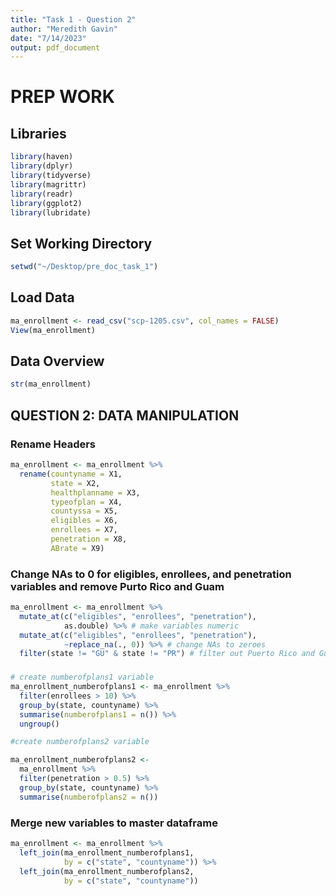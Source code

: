 ```yaml
---
title: "Task 1 - Question 2"
author: "Meredith Gavin"
date: "7/14/2023"
output: pdf_document
---
```


# PREP WORK

## Libraries

```r
library(haven)
library(dplyr)
library(tidyverse)
library(magrittr)
library(readr)
library(ggplot2)
library(lubridate)
```

## Set Working Directory

```r
setwd("~/Desktop/pre_doc_task_1")
```


## Load Data

```r
ma_enrollment <- read_csv("scp-1205.csv", col_names = FALSE)
View(ma_enrollment)
```

## Data Overview

```r
str(ma_enrollment)
```

## QUESTION 2: DATA MANIPULATION

### Rename Headers

```r
ma_enrollment <- ma_enrollment %>%
  rename(countyname = X1,
         state = X2,
         healthplanname = X3,
         typeofplan = X4,
         countyssa = X5,
         eligibles = X6,
         enrollees = X7,
         penetration = X8,
         ABrate = X9)
```



### Change NAs to 0 for  eligibles, enrollees, and penetration variables and remove Purto Rico and Guam

```r
ma_enrollment <- ma_enrollment %>%
  mutate_at(c("eligibles", "enrollees", "penetration"),
            as.double) %>% # make variables numeric
  mutate_at(c("eligibles", "enrollees", "penetration"),
            ~replace_na(., 0)) %>% # change NAs to zeroes
  filter(state != "GU" & state != "PR") # filter out Puerto Rico and Guam
```

### 

```r
# create numberofplans1 variable
ma_enrollment_numberofplans1 <- ma_enrollment %>%
  filter(enrollees > 10) %>%
  group_by(state, countyname) %>%
  summarise(numberofplans1 = n()) %>%
  ungroup()

```

```r
#create numberofplans2 variable

ma_enrollment_numberofplans2 <- 
  ma_enrollment %>% 
  filter(penetration > 0.5) %>%
  group_by(state, countyname) %>%
  summarise(numberofplans2 = n())
```

### Merge new variables to master dataframe

```r
ma_enrollment <- ma_enrollment %>% 
  left_join(ma_enrollment_numberofplans1, 
            by = c("state", "countyname")) %>%
  left_join(ma_enrollment_numberofplans2, 
            by = c("state", "countyname"))
```

















